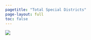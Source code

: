```yaml
---
pagetitle: "Total Special Districts"
page-layout: full
toc: false
---
```


![](img/spdist.png){fig-alt="Total independent special districts, 2022"}